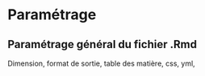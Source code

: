 # Paramétrage

## Paramétrage général du fichier .Rmd



Dimension, format de sortie, table des matière, css, yml, 





